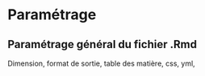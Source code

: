 # Paramétrage

## Paramétrage général du fichier .Rmd



Dimension, format de sortie, table des matière, css, yml, 





